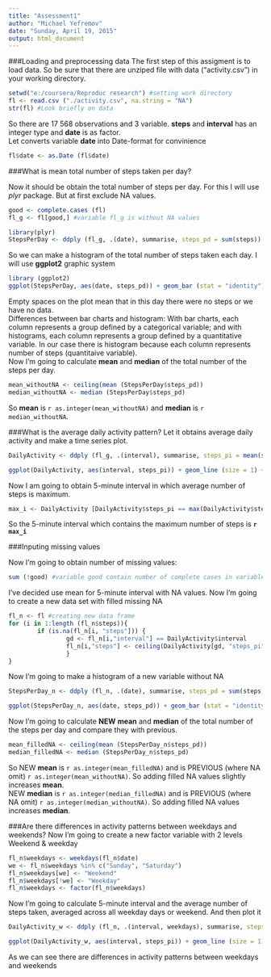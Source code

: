 ```yaml
---
title: "Assessment1"
author: "Michael Yefremov"
date: "Sunday, April 19, 2015"
output: html_document
---
```

###Loading and preprocessing data
The first step of this assigment is to load data. So be sure that there are unziped file with data ("activity.csv") in your working directory.
```r
setwd("e:/coursera/Reproduc research") #setting work directory
fl <- read.csv ("./activity.csv", na.string = "NA")
str(fl) #Look briefly on data
```
So there are 17 568 observations and 3 variable. **steps** and **interval** has an integer type and **date** is as factor.  
Let converts variable **date** into Date-format for convinience
```r
fl$date <- as.Date (fl$date)
```

###What is mean total number of steps taken per day?

Now it should be obtain the total number of steps per day. For this I will use *plyr* package. But at first exclude NA values.

```r
good <- complete.cases (fl)
fl_g <- fl[good,] #variable fl_g is without NA values

library(plyr)
StepsPerDay <- ddply (fl_g, .(date), summarise, steps_pd = sum(steps))
```

So we can make a histogram of the total number of steps taken each day. I will use **ggplot2** graphic system

```r
library (ggplot2)
ggplot(StepsPerDay, aes(date, steps_pd)) + geom_bar (stat = "identity") + labs(title = "Total number of steps each day", x = "Date", y = "Steps")
```

Empty spaces on the plot mean that in this day there were no steps or we have no data.  
Differences between bar charts and histogram: With bar charts, each column represents a group defined by a categorical variable; and with histograms, each column represents a group defined by a quantitative variable. In our case there is histogram because each column represents number of steps (quantitaive variable).  
Now I'm going to calculate **mean** and **median** of the total number of the steps per day. 
```r
mean_withoutNA <- ceiling(mean (StepsPerDay$steps_pd))
median_withoutNA <- median (StepsPerDay$steps_pd)
```
So **mean** is `r as.integer(mean_withoutNA)` and **median** is `r median_withoutNA`.

###What is the average daily activity pattern?
Let it obtains average daily activity and make a time series plot.

```r
DailyActivity <- ddply (fl_g, .(interval), summarise, steps_pi = mean(steps))

ggplot(DailyActivity, aes(interval, steps_pi)) + geom_line (size = 1) + labs(title = "Average daily activity", x = "Interval", y = "Steps")
```

Now I am going to obtain 5-minute interval in which average number of steps is maximum.

```r
max_i <- DailyActivity [DailyActivity$steps_pi == max(DailyActivity$steps_pi), "interval"]
```

So the 5-minute interval which contains the maximum number of steps is **`r max_i`**

###Inputing missing values

Now I'm going to obtain number of missing values:
```r
sum (!good) #variable good contain number of complete cases in variable with data
```

I've decided use mean for 5-minute interval with NA values. Now I'm going to create a new data set with filled missing NA

```r
fl_n <- fl #creating new data frame
for (i in 1:length (fl_n$steps)){
        if (is.na(fl_n[i, "steps"])) {
                gd <- fl_n[i,"interval"] == DailyActivity$interval
                fl_n[i,"steps"] <- ceiling(DailyActivity[gd, "steps_pi"])
                }
}
```

Now I'm going to make a histogram of a new variable without NA
```r
StepsPerDay_n <- ddply (fl_n, .(date), summarise, steps_pd = sum(steps))

ggplot(StepsPerDay_n, aes(date, steps_pd)) + geom_bar (stat = "identity") + labs(title = "Total number of steps each day without NA", x = "Date", y = "Steps")
```

Now I'm going to calculate **NEW** **mean** and **median** of the total number of the steps per day and compare they with previous. 
```r
mean_filledNA <- ceiling(mean (StepsPerDay_n$steps_pd))
median_filledNA <- median (StepsPerDay_n$steps_pd)
```

So NEW **mean** is `r as.integer(mean_filledNA)` and is PREVIOUS (where NA omit) `r as.integer(mean_withoutNA)`. So adding filled NA values slightly increases **mean**.  
NEW **median** is `r as.integer(median_filledNA)` and is PREVIOUS (where NA omit) `r as.integer(median_withoutNA)`. So adding filled NA values increases **median**.  

###Are there differences in activity patterns between weekdays and weekends?
Now I'm going to create a new factor variable with 2 levels Weekend & weekday

```r
fl_n$weekdays <- weekdays(fl_n$date)
we <- fl_n$weekdays %in% c("Sunday", "Saturday")
fl_n$weekdays[we] <- "Weekend"
fl_n$weekdays[!we] <- "Weekday"
fl_n$weekdays <- factor(fl_n$weekdays)
```

Now I'm going to calculate 5-minute interval and the average number of steps taken, averaged across all weekday days or weekend. And then plot it

```r
DailyActivity_w <- ddply (fl_n, .(interval, weekdays), summarise, steps_pi = mean(steps))

ggplot(DailyActivity_w, aes(interval, steps_pi)) + geom_line (size = 1) + labs(title = "Average daily activity", x = "Interval", y = "Steps") + facet_grid(weekdays~.)
```

As we can see there are differences in activity patterns between weekdays and weekends